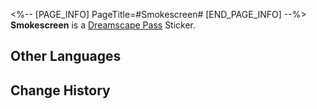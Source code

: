 <%-- [PAGE_INFO]
PageTitle=#Smokescreen#
[END_PAGE_INFO] --%>
{{Stub|Location information}}
{{Item Infobox
|id          = 223156
|image       = Dreamscape Pass Sticker Smokescreen.png{{subst:void|<!--$UPLOAD:<<SpriteOutput/TravelBrochure/StickFigures/223156.png>-<Dreamscape Pass Sticker Smokescreen.png>-<Item Icons>>-->}}
|type        = Dreamscape Pass Sticker
|type2       = City That Never Sleeps Stickers
|invCategory = 
|rarity      = 4
|effect      = 
|description = Digital stickers that can be used to decorate the pages of the Dreamtour Handbook. They come in many different styles.
|source1     = [[Unlocked by Default]]
}}
{{Description|What did I tell you? Paper media still exists (in dreams).}}
'''Smokescreen''' is a [[Dreamscape Pass]] Sticker.

==Other Languages==
{{Other Languages
|en   = Smokescreen
|zhs  = 障眼信息
|zht  = 障眼訊息
|ja   = 目障りな情報
|ko   = 눈속임 정보
|es   = Cortina de humo
|fr   = Sensationnel
|ru   = Отвлекающий манёвр
|th   = ข้อมูลบังตา
|vi   = Thông Tin Che Mắt
|de   = Blinde Nachrichten
|id   = Berita Kabut
|pt   = Cortina de Fumaça
}}

==Change History==
{{Change History|2.0}}